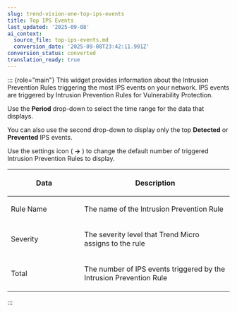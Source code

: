```yaml
---
slug: trend-vision-one-top-ips-events
title: Top IPS Events
last_updated: '2025-09-08'
ai_context:
  source_file: top-ips-events.md
  conversion_date: '2025-09-08T23:42:11.991Z'
conversion_status: converted
translation_ready: true
---
```


::: {role="main"}
This widget provides information about the Intrusion Prevention Rules triggering the most IPS events on your network. IPS events are triggered by Intrusion Prevention Rules for Vulnerability Protection.

Use the **Period** drop-down to select the time range for the data that displays.

You can also use the second drop-down to display only the top **Detected** or **Prevented** IPS events.

Use the settings icon ( **→** ) to change the default number of triggered Intrusion Prevention Rules to display.

<table>
<colgroup>
<col style="width: 33%" />
<col style="width: 67%" />
</colgroup>
<thead>
<tr>
<th><p>Data</p></th>
<th><p>Description</p></th>
</tr>
</thead>
<tbody>
<tr>
<td><p>Rule Name</p></td>
<td><p>The name of the Intrusion Prevention Rule</p></td>
</tr>
<tr>
<td><p>Severity</p></td>
<td><p>The severity level that Trend Micro assigns to the rule</p></td>
</tr>
<tr>
<td><p>Total</p></td>
<td><p>The number of IPS events triggered by the Intrusion Prevention Rule</p></td>
</tr>
</tbody>
</table>
:::
